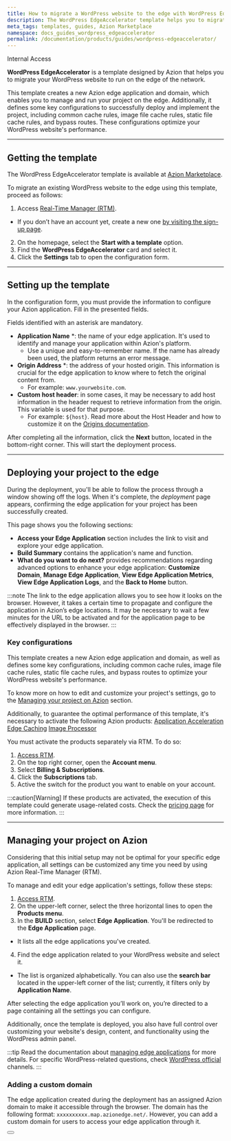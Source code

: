 ```yaml
---
title: How to migrate a WordPress website to the edge with WordPress EdgeAccelerator
description: The WordPress EdgeAccelerator template helps you to migrate your WordPress website to run on the edge of the network.
meta_tags: templates, guides, Azion Marketplace
namespace: docs_guides_wordpress_edgeaccelerator
permalink: /documentation/products/guides/wordpress-edgeaccelerator/
---
```



<Badge variant="accent">
Internal Access
</Badge>

**WordPress EdgeAccelerator** is a template designed by Azion that helps you to migrate your WordPress website to run on the edge of the network.

This template creates a new Azion edge application and domain, which enables you to manage and run your project on the edge. Additionally, it defines some key configurations to successfully deploy and implement the project, including common cache rules, image file cache rules, static file cache rules, and bypass routes. These configurations optimize your WordPress website's performance.

---

## Getting the template

The WordPress EdgeAccelerator template is available at [Azion Marketplace](/en/documentation/products/marketplace/).

To migrate an existing WordPress website to the edge using this template, proceed as follows:

1. Access [Real-Time Manager (RTM)](https://manager.azion.com/).
- If you don’t have an account yet, create a new one [by visiting the sign-up page](https://manager.azion.com/signup/).
2. On the homepage, select the **Start with a template** option.
3. Find the **WordPress EdgeAccelerator** card and select it.
4. Click the **Settings** tab to open the configuration form. 

---

## Setting up the template

In the configuration form, you must provide the information to configure your Azion application. Fill in the presented fields. 

Fields identified with an asterisk are mandatory.

- **Application Name** *: the name of your edge application. It's used to identify and manage your application within Azion's platform.
  - Use a unique and easy-to-remember name. If the name has already been used, the platform returns an error message.
- **Origin Address** *: the address of your hosted origin. This information is crucial for the edge application to know where to fetch the original content from.
  - For example: `www.yourwebsite.com`.
- **Custom host header**: in some cases, it may be necessary to add host information in the header request to retrieve information from the origin. This variable is used for that purpose.
  - For example: `${host}`. Read more about the Host Header and how to customize it on the [Origins documentation](/en/documentation/products/edge-application/origins/). 

After completing all the information, click the **Next** button, located in the bottom-right corner. This will start the deployment process.

---

## Deploying your project to the edge

During the deployment, you'll be able to follow the process through a window showing off the logs. When it's complete, the *deployment* page appears, confirming the edge application for your project has been successfully created.

This page shows you the following sections:

   - **Access your Edge Application** section includes the link to visit and explore your edge application.
   - **Build Summary** contains the application's name and function.
   - **What do you want to do next?** provides recommendations regarding advanced options to enhance your edge application: **Customize Domain**, **Manage Edge Application**, **View Edge Application Metrics**, **View Edge Application Logs**, and the **Back to Home** button.

:::note
The link to the edge application allows you to see how it looks on the browser. However, ​​it takes a certain time to propagate and configure the application in Azion’s edge locations. It may be necessary to wait a few minutes for the URL to be activated and for the application page to be effectively displayed in the browser.
:::

### Key configurations

This template creates a new Azion edge application and domain, as well as defines some key configurations, including common cache rules, image file cache rules, static file cache rules, and bypass routes to optimize your WordPress website's performance.

To know more on how to edit and customize your project's settings, go to the [Managing your project on Azion](#managing-your-project-on-azion) section.

Additionally, to guarantee the optimal performance of this template, it's necessary to activate the following Azion products:
<Badge>
[Application Acceleration](/en/documentation/products/edge-application/application-acceleration/)
</Badge>
<Badge>
[Edge Caching](/en/documentation/products/edge-application/edge-caching/)
</Badge>
<Badge>
[Image Processor](/en/documentation/products/edge-application/image-processor/)
</Badge>

You must activate the products separately via RTM. To do so:

1. [Access RTM](https://manager.azion.com/).
2. On the top right corner, open the **Account menu**.
3. Select **Billing & Subscriptions**.
4. Click the **Subscriptions** tab.
5. Active the switch for the product you want to enable on your account.

:::caution[Warning]
If these products are activated, the execution of this template could generate usage-related costs. Check the [pricing page](https://www.azion.com/en/pricing/) for more information.
:::

---

## Managing your project on Azion

Considering that this initial setup may not be optimal for your specific edge application, all settings can be customized any time you need by using Azion Real-Time Manager (RTM).

To manage and edit your edge application's settings, follow these steps:

1. [Access RTM](https://manager.azion.com/).
2. On the upper-left corner, select the three horizontal lines to open the **Products menu**.
3. In the **BUILD** section, select **Edge Application**. You'll be redirected to the **Edge Application** page.
- It lists all the edge applications you've created. 
4. Find the edge application related to your WordPress website and select it. 
- The list is organized alphabetically. You can also use the **search bar** located in the upper-left corner of the list; currently, it filters only by **Application Name**.

After selecting the edge application you’ll work on, you’re directed to a page containing all the settings you can configure.

Additionally, once the template is deployed, you also have full control over customizing your website's design, content, and functionality using the WordPress admin panel.

:::tip
Read the documentation about [managing edge applications](/en/documentation/products/getting-started/#settings-app) for more details. For specific WordPress-related questions, check [WordPress official](https://wordpress.com/) channels.
:::

### Adding a custom domain

The edge application created during the deployment has an assigned Azion domain to make it accessible through the browser. The domain has the following format: `xxxxxxxxxx.map.azionedge.net/`. However, you can add a custom domain for users to access your edge application through it.


<Button href="en/documentation/products/edge-application/domains/" text="More on Domains"> 

</Button>

 
